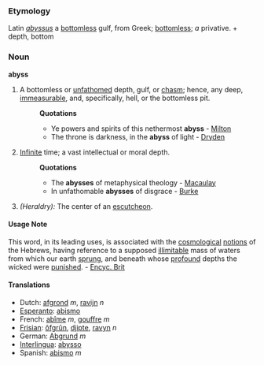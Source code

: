 ===Etymology===
Latin ''[[abyssus]]'' a [[bottomless]] gulf, from Greek; [[bottomless]]; ''a'' privative. +  depth, bottom

===Noun===
'''abyss'''

#A bottomless or [[unfathomed]] depth, gulf, or [[chasm]]; hence, any deep, [[immeasurable]], and, specifically, hell, or the bottomless pit.
#:'''Quotations'''
#:*Ye powers and spirits of this nethermost '''abyss''' - [[Milton]]
#:*The throne is darkness, in the '''abyss''' of light - [[Dryden]]
#[[Infinite]] time; a vast intellectual or moral depth.
#:'''Quotations'''
#:*The '''abysses''' of metaphysical theology - [[Macaulay]]
#:*In unfathomable '''abysses''' of disgrace - [[Burke]]
#''(Heraldry):'' The center of an [[escutcheon]].

====Usage Note====
This word, in its leading uses, is associated with the [[cosmological]] [[notions]] of the Hebrews, having reference to a supposed [[illimitable]] mass of waters from which our earth [[sprung]], and beneath whose [[profound]] depths the wicked were [[punished]]. - [[Encyc. Brit]]

====Translations====
*Dutch: [[afgrond]] ''m'', [[ravijn]] ''n''
*[[Esperanto]]: [[abismo]]
*French: [[abîme]] ''m'', [[gouffre]] ''m''
*[[Frisian]]: [[ôfgrûn]], [[djipte]], [[ravyn]] ''n''
*German: [[Abgrund]] ''m''
*[[Interlingua]]: [[abysso]]
*Spanish: [[abismo]] ''m''